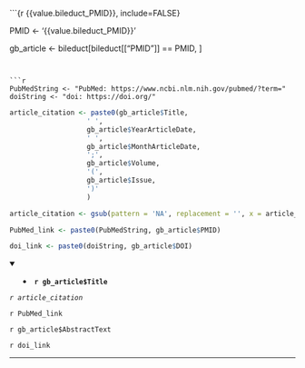 <!-- ### Article {{i}} -->

<!-- #### Article `r '{{value.bileduct_PMID}}'`. -->

```{r {{value.bileduct_PMID}}, include=FALSE}

PMID <- '{{value.bileduct_PMID}}'

gb_article <- bileduct[bileduct[["PMID"]] == PMID, ]


```


```r
PubMedString <- "PubMed: https://www.ncbi.nlm.nih.gov/pubmed/?term="
doiString <- "doi: https://doi.org/"
```


```r

article_citation <- paste0(gb_article$Title,
                   ' ',
                   gb_article$YearArticleDate,
                   ' ',
                   gb_article$MonthArticleDate,
                   ';',
                   gb_article$Volume,
                   '(',
                   gb_article$Issue,
                   ')'
                   )

article_citation <- gsub(pattern = 'NA', replacement = '', x = article_citation)

PubMed_link <- paste0(PubMedString, gb_article$PMID)

doi_link <- paste0(doiString, gb_article$DOI)

```



<details open> <summary>
- **`r gb_article$Title`**
</summary>

*`r article_citation`*

`r PubMed_link`

`r gb_article$AbstractText`

`r doi_link`

</details>

---


